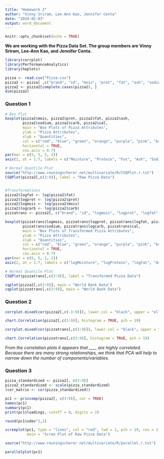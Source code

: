 ---
title: "Homework 2"
author: "Vinny Sriram, Lee-Ann Kao, Jennifer Centa"
date: "2024-02-03"
output: word_document
---

```{r setup, include=FALSE}
knitr::opts_chunk$set(echo = TRUE)
```

**We are working with the Pizza Data Set. The group members are Vinny Sriram, Lee-Ann Kao, and Jennifer Centa.**

```{r}
library(corrplot)
library(PerformanceAnalytics)
library(heplots)

pizza <- read.csv("Pizza.csv")
pizza2 <- pizza[ ,c("brand", "id", "mois", "prot", "fat", "ash", "sodium", "carb", "cal")]
pizza2 <- pizza2[complete.cases(pizza2), ]
dim(pizza2)
```

### Question 1

```{r}
# Box Plot
boxplot(pizza2$mois, pizza2$prot, pizza2$fat, pizza2$ash,
        pizza2$sodium, pizza2$carb, pizza2$cal,
        main = "Box Plots of Pizza Attributes",
        ylab = "Pizza Attributes",
        xlab = "Quantities",
        col = c("red", "blue", "green", "orange", "purple", "pink", "brown"),
        horizontal = TRUE,
        cex.axis = 0.7)
par(mar = c(5, 5, 2, 2))
axis(2, at = 1:7, labels = c("Moisture", "Protein", "Fat", "Ash", "Sodium", "Carbohydrates", "Calories"), las = 2, cex.axis = 0.7)

# Normal Quantile Plot
source("http://www.reuningscherer.net/multivariate/R/CSQPlot.r.txt")
CSQPlot(pizza2[,c(3:9)], label = "Raw Pizza Data")


#Transformations
pizza2$logfat <- log(pizza2$fat)
pizza2$logprot <- log(pizza2$prot)
pizza2$logmois <- log(pizza2$mois)
pizza2$logcarb <- log(pizza2$carb)
pizzatrans <- pizza2[, c("brand", "id", "logmois", "logprot", "logfat", "ash", "sodium", "logcarb", "cal")]

boxplot(pizzatrans$logmois, pizzatrans$logprot, pizzatrans$logfat, pizzatrans$ash,
        pizzatrans$sodium, pizzatrans$logcarb, pizzatrans$cal,
        main = "Box Plots of Transformed Pizza Attributes",
        ylab = "Pizza Attributes",
        xlab = "Quantities",
        col = c("red", "blue", "green", "orange", "purple", "pink", "brown"),
        horizontal = TRUE,
        cex.axis = 0.7)
par(mar = c(5, 5, 2, 2))
axis(2, at = 1:7, labels = c("logMoisture", "logProtein", "logFat", "Ash", "Sodium", "logCarbohydrates", "Calories"), las = 2, cex.axis = 0.7)

# Normal Quantile Plot
CSQPlot(pizzatrans[,c(3:9)], label = "Transformed Pizza Data")

cqplot(pizza2[,c(3:9)], main = "World Bank Data")
cqplot(pizzatrans[,c(3:9)], main = "World Bank Data")

```

### Question 2

```{r}
corrplot.mixed(cor(pizza2[,c(-3:9)]), lower.col = "black", upper = "ellipse", tl.col = "black", number.cex = .7, order = "hclust", tl.pos = "lt", tl.cex = .7)

chart.Correlation(pizza2[,c(3:9)], histogram = TRUE, pch = 19)

corrplot.mixed(cor(pizzatrans[,c(3:9)]), lower.col = "black", upper = "ellipse", tl.col = "black", number.cex = .7, order = "hclust", tl.pos = "lt", tl.cex = .7)

chart.Correlation(pizzatrans[,c(3:9)], histogram = TRUE, pch = 19)
```

*From the correlation plots it appears that ____ are highly correlated. Because there are many strong relationships, we think that PCA will help to narrow down the number of components/variables.*

### Question 3

```{r}
pizza_standardized <- pizza2[, c(3:9)]
pizza2_standardized <- scale(pizza_standardized)
(cor_matrix <- cor(pizza_standardized))

pc1 <- princomp(pizza2[, c(3:9)], cor = TRUE)
names(pc1)
summary(pc1)
print(pc1$loadings, cutoff = 0, digits = 2)

round(pc1$sdev^2,2)

screeplot(pc1, type = "lines", col = "red", lwd = 2, pch = 19, cex = 1.2, 
          main = "Scree Plot of Raw Pizza Data")

source("http://www.reuningscherer.net/multivariate/R/parallel.r.txt")

parallelplot(pc1)
```



